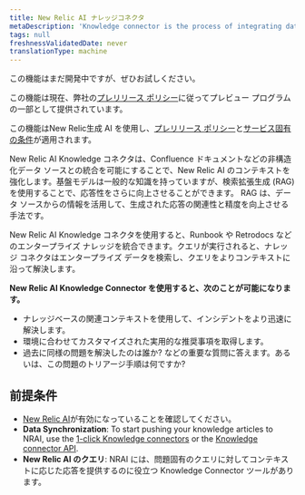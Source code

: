 ```yaml
---
title: New Relic AI ナレッジコネクタ
metaDescription: 'Knowledge connector is the process of integrating data from various sources to create a unified view of information. This unified view can be used to improve decision-making, automate processes, and enhance customer experiences.'
tags: null
freshnessValidatedDate: never
translationType: machine
---
```


<Callout title="プレビュー">
  この機能はまだ開発中ですが、ぜひお試しください。

  この機能は現在、弊社の[プレリリース ポリシー](/docs/licenses/license-information/referenced-policies/new-relic-pre-release-policy)に従ってプレビュー プログラムの一部として提供されています。

  この機能はNew Relic生成 AI を使用し、[プレリリース ポリシー](/docs/licenses/license-information/referenced-policies/new-relic-pre-release-policy)と[サービス固有の条件](https://newrelic.com/termsandconditions/service-specific)が適用されます。
</Callout>

New Relic AI Knowledge コネクタは、Confluence ドキュメントなどの非構造化データ ソースとの統合を可能にすることで、New Relic AI のコンテキストを強化します。基盤モデルは一般的な知識を持っていますが、検索拡張生成 (RAG) を使用することで、応答性をさらに向上させることができます。 RAG は、データ ソースからの情報を活用して、生成された応答の関連性と精度を向上させる手法です。

New Relic AI Knowledge コネクタを使用すると、Runbook や Retrodocs などのエンタープライズ ナレッジを統合できます。クエリが実行されると、ナレッジ コネクタはエンタープライズ データを検索し、クエリをよりコンテキストに沿って解決します。

**New Relic AI Knowledge Connector を使用すると、次のことが可能になります。**

* ナレッジベースの関連コンテキストを使用して、インシデントをより迅速に解決します。
* 環境に合わせてカスタマイズされた実用的な推奨事項を取得します。
* 過去に同様の問題を解決したのは誰か? などの重要な質問に答えます。あるいは、この問題のトリアージ手順は何ですか?

## 前提条件

* [New Relic AI](/docs/agentic-ai/new-relic-ai/#enable)が有効になっていることを確認してください。
* **Data Synchronization**: To start pushing your knowledge articles to NRAI, use the [1-click Knowledge connectors](/docs/agentic-ai/knowledge-integration/knowledge-connector) or the [Knowledge connector API](/docs/apis/nerdgraph/examples/nerdgraph-rag).
* **New Relic AI のクエリ**: NRAI には、問題固有のクエリに対してコンテキストに応じた応答を提供するのに役立つ Knowledge Connector ツールがあります。